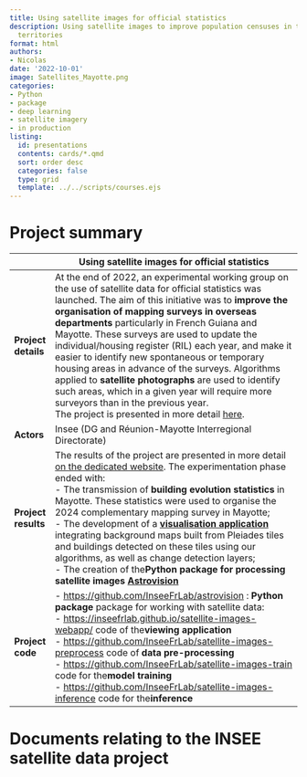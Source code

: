 ```yaml
---
title: Using satellite images for official statistics
description: Using satellite images to improve population censuses in the French overseas
  territories
format: html
authors:
- Nicolas
date: '2022-10-01'
image: Satellites_Mayotte.png
categories:
- Python
- package
- deep learning
- satellite imagery
- in production
listing:
  id: presentations
  contents: cards/*.qmd
  sort: order desc
  categories: false
  type: grid
  template: ../../scripts/courses.ejs
---
```


# Project summary

|  | Using satellite images for official statistics       | 
| --- | --------------------------------------------------------------------------------- |
| **Project details** | At the end of 2022, an experimental working group on the use of satellite data for official statistics was launched. The aim of this initiative was to **improve the organisation of mapping surveys in overseas departments** particularly in French Guiana and Mayotte. These surveys are used to update the individual/housing register (RIL) each year, and make it easier to identify new spontaneous or temporary housing areas in advance of the surveys. Algorithms applied to **satellite photographs** are used to identify such areas, which in a given year will require more surveyors than in the previous year. <br> The project is presented in more detail [here](https://inseefrlab.github.io/satellite-images-docs/src/documentation/index.html).                                               | 
| **Actors** | Insee (DG and Réunion-Mayotte Interregional Directorate)                                      | 
| **Project results** | The results of the project are presented in more detail [on the dedicated website](https://inseefrlab.github.io/satellite-images-docs/). The experimentation phase ended with: <br> - The transmission of **building evolution statistics** in Mayotte. These statistics were used to organise the 2024 complementary mapping survey in Mayotte; <br> - The development of a [**visualisation application**](https://inseefrlab.github.io/satellite-images-webapp/) integrating background maps built from Pleiades tiles and buildings detected on these tiles using our algorithms, as well as change detection layers; <br> - The creation of the**Python package for processing satellite images** [**Astrovision**](https://pypi.org/project/astrovision/)                                      | 
| **Project code** | -  <https://github.com/InseeFrLab/astrovision> : **Python package** package for working with satellite data: <br> -  <https://inseefrlab.github.io/satellite-images-webapp/> code of the**viewing application** <br> -  [https://github.com/InseeFrLab/satellite-images-preprocess ](https://github.com/InseeFrLab/satellite-images-preprocess) code of **data pre-processing** <br> -  <https://github.com/InseeFrLab/satellite-images-train> code for the**model training** <br> -  <https://github.com/InseeFrLab/satellite-images-inference> code for the**inference**                                                 | 

# Documents relating to the INSEE satellite data project

::: {#presentations}
:::


